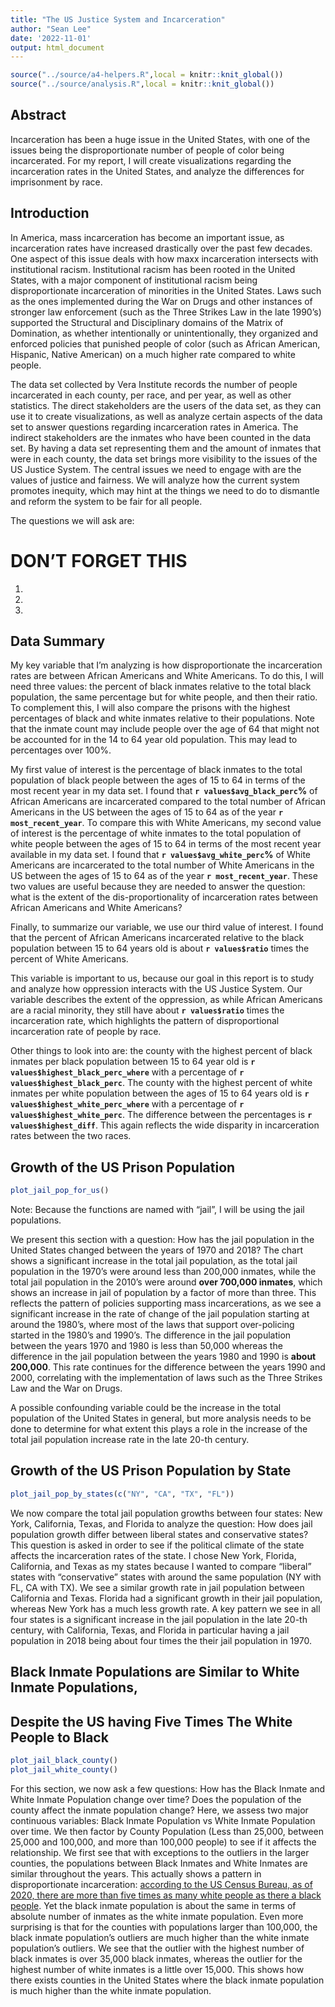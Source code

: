 ```yaml
---
title: "The US Justice System and Incarceration"
author: "Sean Lee"
date: '2022-11-01'
output: html_document
---
```


```r
source("../source/a4-helpers.R",local = knitr::knit_global())
source("../source/analysis.R",local = knitr::knit_global())
```

## Abstract
Incarceration has been a huge issue in the United States, with one of the issues being the disproportionate number of people of color being incarcerated. For my report, I will create visualizations regarding the incarceration rates in the United States, and analyze the differences for imprisonment by race.


## Introduction
In America, mass incarceration has become an important issue, as incarceration rates have increased drastically over the past few decades. One aspect of this issue deals with how maxx incarceration intersects with institutional racism. Institutional racism has been rooted in the United States, with a major component of institutional racism being disproportionate incarceration of minorities in the United States. Laws such as the ones implemented during the War on Drugs and other instances of stronger law enforcement (such as the Three Strikes Law in the late 1990's) supported the Structural and Disciplinary domains of the Matrix of Domination, as whether intentionally or unintentionally, they organized and enforced policies that punished people of color (such as African American, Hispanic, Native American) on a much higher rate compared to white people.

The data set collected by Vera Institute records the number of people incarcerated in each county, per race, and per year, as well as other statistics. The direct stakeholders are the users of the data set, as they can use it to create visualizations, as well as analyze certain aspects of the data set to answer questions regarding incarceration rates in America. The indirect stakeholders are the inmates who have been counted in the data set. By having a data set representing them and the amount of inmates that were in each county, the data set brings more visibility to the issues of the US Justice System. The central issues we need to engage with are the values of justice and fairness. We will analyze how the current system promotes inequity, which may hint at the things we need to do to dismantle and reform the system to be fair for all people.

The questions we will ask are:

# DON'T FORGET THIS

1.  
2.
3.

## Data Summary
My key variable that I'm analyzing is how disproportionate the incarceration rates are between African Americans and White Americans. To do this, I will need three values: the percent of black inmates relative to the total black population, the same percentage but for white people, and then their ratio. To complement this, I will also compare the prisons with the highest percentages of black and white inmates relative to their populations. Note that the inmate count may include people over the age of 64 that might not be accounted for in the 14 to 64 year old population. This may lead to percentages over 100%.

My first value of interest is the percentage of black inmates to the total population of black people between the ages of 15 to 64 in terms of the most recent year in my data set. I found that **`r values$avg_black_perc`%** of African Americans are incarcerated compared to the total number of African Americans in the US between the ages of 15 to 64 as of the year **`r most_recent_year`**. To compare this with White Americans, my second value of interest is the percentage of white inmates to the total population of white people between the ages of 15 to 64 in terms of the most recent year available in my data set. I found that **`r values$avg_white_perc`%** of White Americans are incarcerated to the total number of White Americans in the US between the ages of 15 to 64 as of the year **`r most_recent_year`**. These two values are useful because they are needed to answer the question: what is the extent of the dis-proportionality of incarceration rates between African Americans and White Americans?

Finally, to summarize our variable, we use our third value of interest. I found that the percent of African Americans incarcerated relative to the black population between 15 to 64 years old is about **`r values$ratio`** times the percent of White Americans.

This variable is important to us, because our goal in this report is to study and analyze how oppression interacts with the US Justice System. Our variable describes the extent of the oppression, as while African Americans are a racial minority, they still have about **`r values$ratio`** times the incarceration rate, which highlights the pattern of disproportional incarceration rate of people by race.

Other things to look into are: the county with the highest percent of black inmates per black population between 15 to 64 year old is **`r values$highest_black_perc_where`** with a percentage of **`r values$highest_black_perc`**. The county with the highest percent of white inmates per white population between the ages of 15 to 64 years old is **`r values$highest_white_perc_where`** with a percentage of **`r values$highest_white_perc`**. The difference between the percentages is **`r values$highest_diff`**. This again reflects the wide disparity in incarceration rates between the two races.

## Growth of the US Prison Population
```r
plot_jail_pop_for_us()
```

Note: Because the functions are named with "jail", I will be using the jail populations.

We present this section with a question: How has the jail population in the United States changed between the years of 1970 and 2018? The chart shows a significant increase in the total jail population, as the total jail population in the 1970's were around less than 200,000 inmates, while the total jail population in the 2010's were around **over 700,000 inmates**, which shows an increase in jail of population by a factor of more than three. This reflects the pattern of policies supporting mass incarcerations, as we see a significant increase in the rate of change of the jail population starting at around the 1980's, where most of the laws that support over-policing started in the 1980's and 1990's. The difference in the jail population between the years 1970 and 1980 is less than 50,000 whereas the difference in the jail population between the years 1980 and 1990 is **about 200,000**. This rate continues for the difference between the years 1990 and 2000, correlating with the implementation of laws such as the Three Strikes Law and the War on Drugs. 

A possible confounding variable could be the increase in the total population of the United States in general, but more analysis needs to be done to determine for what extent this plays a role in the increase of the total jail population increase rate in the late 20-th century.

## Growth of the US Prison Population by State
```r
plot_jail_pop_by_states(c("NY", "CA", "TX", "FL"))
```

We now compare the total jail population growths between four states: New York, California, Texas, and Florida to analyze the question: How does jail population growth differ between liberal states and conservative states? This question is asked in order to see if the political climate of the state affects the incarceration rates of the state. I chose New York, Florida, California, and Texas as my states because I wanted to compare "liberal" states with "conservative" states with around the same population (NY with FL, CA with TX). We see a similar growth rate in jail population between California and Texas. Florida had a significant growth in their jail population, whereas New York has a much less growth rate. A key pattern we see in all four states is a significant increase in the jail population in the late 20-th century, with California, Texas, and Florida in particular having a jail population in 2018 being about four times the their jail population in 1970.

## Black Inmate Populations are Similar to White Inmate Populations,
## Despite the US having Five Times The White People to Black
```r
plot_jail_black_county()
plot_jail_white_county()
```

For this section, we now ask a few questions: How has the Black Inmate and White Inmate Population change over time? Does the population of the county affect the inmate population change? Here, we assess two major continuous variables: Black Inmate Population vs White Inmate Population over time. We then factor by County Population (Less than 25,000, between 25,000 and 100,000, and more than 100,000 people) to see if it affects the relationship. We first see that with exceptions to the outliers in the larger counties, the populations between Black Inmates and White Inmates are similar throughout the years. This actually shows a pattern in disproportionate incarceration: [according to the US Census Bureau, as of 2020, there are more than five times as many white people as there a black people](https://www.census.gov/quickfacts/fact/table/US/RHI225221#RHI225221). Yet the black inmate population is about the same in terms of absolute number of inmates as the white inmate population. Even more surprising is that for the counties with populations larger than 100,000, the black inmate population's outliers are much higher than the white inmate population's outliers. We see that the outlier with the highest number of black inmates is over 35,000 black inmates, whereas the outlier for the highest number of white inmates is a little over 15,000. This shows how there exists counties in the United States where the black inmate population is much higher than the white inmate population. 


